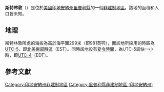 {{noteTA
|G1=USState
|G2=地名
|G3=Unit
}}
{{Infobox settlement
|official_name            = 斯特林敦
|native_name = Stringtown
|settlement_type          = [[非建制地區|非建制地區]]
|image_skyline            = 
|imagesize                = 
|pushpin_map              = USA Indiana
|pushpin_label            = 斯特林敦
|pushpin_label_position   = top
|pushpin_map_caption      = 斯特林敦在印地安納州的位置
|subdivision_type         = [[世界政區索引|國家]]
|subdivision_type1        = [[美国州份|州份]]
|subdivision_type2        = [[印地安納州行政区划|縣]]
|subdivision_name         = [[美国|美国]]
|subdivision_name1        = [[印地安納州|印地安納州]]
|subdivision_name2        = [[里普利縣_(印地安納州)|里普利縣]]
|elevation_ft             = 981
|elevation_m              = 299
|area_total_km2           = 
|area_total_sq_mi         = 
|area_land_km2            = 
|area_land_sq_mi          = 
|area_water_km2           = 
|area_water_sq_mi         = 
|population_as_of         = 2010
|population_footnotes     = 
|population_total         = 
|population_metro         = 
|population_density_km2   = auto
|population_density_sq_mi = auto
|timezone                 = [[北美东部时区|北美东部时区]]
|utc_offset               = -5
|coordinates              = {{coord|39|05|54|N|85|09|48|W|display=inline,title}}
| coor_pinpoint           = 
| coordinates_footnotes   = 
|timezone_DST             = EDT
|utc_offset_DST           = -4
|postal_code_type         = [[美國郵區編號|郵區編號]]
|postal_code              = 47031
|area_code                = {{link-en|电话区号812|Area code 812|812}}
|blank_name = [[地名信息系统|GNIS ID]]
|blank_info = 444268<ref name="GNIS">{{cite gnis|444268|Stringtown}}</ref>
}}
'''斯特林敦'''（{{lang-en|Stringtown}}）是位於[[美國|美國]][[印地安納州|印地安納州]][[里普利縣_(印地安納州)|里普利縣]]的一個[[非建制地區|非建制地區]]。該地的面積和人口皆未知。

== 地理 ==
斯特林敦所處的海拔為高於海平面299米（即981英呎），而該地所採用的時區為[[UTC-5|UTC-5]]，即[[北美東部時區|北美東部時區]]（EST）。同時該地設有[[夏令時間|夏令時間]]，為UTC-5調快一小時，即[[UTC-4|UTC-4]]（EDT）。

== 參考文獻 ==
{{reflist}}

{{里普利縣 (印地安納州)}}

{{DEFAULTSORT:Stringtown}}
[[Category:印地安納州非建制地區|Category:印地安納州非建制地區]]
[[Category:里普利縣非建制地區_(印地安納州)|Category:里普利縣非建制地區 (印地安納州)]]

{{Indiana-geo-stub}}